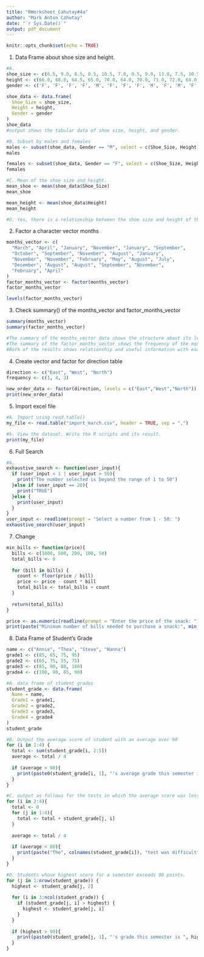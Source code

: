 ```yaml
---
title: "RWorksheet_Cahutay#4a"
author: "Mark Anton Cahutay"
date: "`r Sys.Date()`"
output: pdf_document
---
```


```r
knitr::opts_chunk$set(echo = TRUE)
```

1. Data Frame about shoe size and height.
```r
#A.  
shoe_size <- c(6.5, 9.0, 8.5, 8.5, 10.5, 7.0, 9.5, 9.0, 13.0, 7.5, 10.5, 8.5, 12.0, 10.5, 13.0, 11.5, 8.5, 5.0, 10.0, 6.5, 7.5, 8.5, 10.5, 8.5, 10.5, 11.0, 9.0, 13.0)
height <- c(66.0, 68.0, 64.5, 65.0, 70.0, 64.0, 70.0, 71.0, 72.0, 64.0, 74.5, 67.0, 71.0, 71.0, 77.0, 72.0, 59.0, 62.0, 72.0, 66.0, 64.0, 67.0, 73.0, 69.0, 72.0, 70.0, 69.0, 70.0)
gender <- c('F', 'F', 'F', 'F', 'M', 'F', 'F', 'F', 'M', 'F', 'M', 'F', 'M', 'M', 'M', 'M', 'F', 'F', 'M', 'F', 'F', 'M', 'M', 'F', 'M', 'M', 'M', 'M')

shoe_data <- data.frame(
  Shoe_Size = shoe_size,
  Height = height,
  Gender = gender
)
shoe_data
#output shows the tabular data of shoe size, height, and gender.
```

```r
#B. Subset by males and females
males <- subset(shoe_data, Gender == "M", select = c(Shoe_Size, Height))
males

females <- subset(shoe_data, Gender == "F", select = c(Shoe_Size, Height))
females
```

```r
#C. Mean of the shoe size and height.
mean_shoe <- mean(shoe_data$Shoe_Size)
mean_shoe

mean_height <- mean(shoe_data$Height)
mean_height
```

```r
#D. Yes, there is a relationship between the shoe size and height of the respondent because when the respondent's height is taller, their shoe size is also higher.
```


2. Factor a character vector months
```r
months_vector <- c(
  "March", "April", "January", "November", "January", "September", 
  "October", "September", "November", "August", "January", 
  "November", "November", "February", "May", "August", "July", 
  "December", "August", "August", "September", "November", 
  "February", "April"
)
factor_months_vector <- factor(months_vector)
factor_months_vector

levels(factor_months_vector)
```


3. Check summary() of the months_vector and factor_months_vector
```r
summary(months_vector)
summary(factor_months_vector)

#The summary of the months_vector data shows the structure about its length, class, and mode.
#The summary of the factor_months_vector shows the frequency of the months appearing in the dataset.
#Both of the results shows relationship and useful information with each other. The summary of the months_vector provides the overall structure of the data while the results of factor_months_vector provides useful information about the content of the data.
```

4. Create vector and factor for direction table
```r
direction <- c("East", "West", "North")
frequency <- c(1, 4, 3)

new_order_data <- factor(direction, levels = c("East","West","North"))
print(new_order_data)
```


5. Import excel file
```r
#A. Import using read.table()
my_file <- read.table("import_march.csv", header = TRUE, sep = ",")

```

```r
#b. View the dataset. Write the R scripts and its result.
print(my_file)
``` 


6. Full Search
```r
#A. 
exhaustive_search <- function(user_input){
  if (user_input < 1 | user_input > 50){
    print("The number selected is beyond the range of 1 to 50")
  }else if (user_input == 20){
    print("TRUE")
  }else {
    print(user_input)
  }
}
user_input <- readline(prompt = "Select a number from 1 - 50: ")
exhaustive_search(user_input)

```


7. Change
```r
min_bills <- function(price){
  bills <- c(1000, 500, 200, 100, 50)
  total_bills <- 0
  
  for (bill in bills) {
    count <- floor(price / bill)
    price <- price - count * bill
    total_bills <- total_bills + count
  }
  
  return(total_bills)
}

price <- as.numeric(readline(prompt = "Enter the price of the snack: "))
print(paste("Minimum number of bills needed to purchase a snack:", min_bills(price)))
```


8. Data Frame of Student's Grade
```r
name <- c("Annie", "Thea", "Steve", "Hanna")
grade1 <- c(85, 65, 75, 95)
grade2 <- c(65, 75, 55, 75)
grade3 <- c(85, 90, 80, 100)
grade4 <- c(100, 90, 85, 90)

#A. data frame of student grades
student_grade <- data.frame(
  Name = name,
  Grade1 = grade1, 
  Grade2 = grade2,
  Grade3 = grade3,
  Grade4 = grade4
)
student_grade
```

```r
#B. Output the average score of student with an average over 90
for (i in 1:4) {
  total <- sum(student_grade[i, 2:5])  
  average <- total / 4
  
  if (average > 90){
    print(paste0(student_grade[i, 1], "'s average grade this semester is ", average))
  }
}
```

```r
#C. output as follows for the tests in which the average score was less than 80 out of 4 tests
for (i in 2:4){
  total <- 0
  for (j in 1:4){
    total <- total + student_grade[j, i]
  }
  
  average <- total / 4
  
  if (average < 80){
    print(paste("The", colnames(student_grade[i]), "test was difficult"))
  }
}
```

```r
#D. Students whose highest score for a semester exceeds 90 points.
for (j in 1:nrow(student_grade)) {  
  highest <- student_grade[j, 2]
  
  for (i in 3:ncol(student_grade)) { 
    if (student_grade[j, i] > highest) {
      highest <- student_grade[j, i]  
    }
  }
 
  if (highest > 90){
    print(paste0(student_grade[j, 1], "'s grade this semester is ", highest))
  }
}
```




